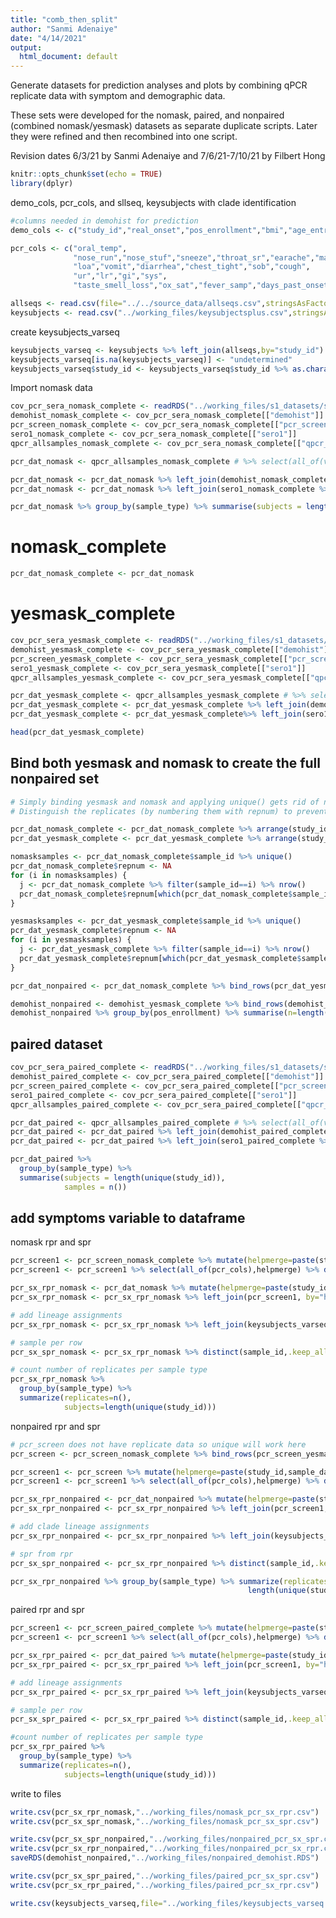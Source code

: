 ```yaml
---
title: "comb_then_split"
author: "Sanmi Adenaiye"
date: "4/14/2021"
output:
  html_document: default
---
```

Generate datasets for prediction analyses and plots by combining qPCR replicate data with symptom and demographic data.

These sets were developed for the nomask, paired, and nonpaired (combined nomask/yesmask) datasets as separate duplicate scripts. Later they were refined and then recombined into one script.

Revision dates 6/3/21 by Sanmi Adenaiye and 7/6/21-7/10/21 by Filbert Hong
```r
knitr::opts_chunk$set(echo = TRUE)
library(dplyr)
```
demo_cols, pcr_cols, and sllseq, keysubjects with clade identification
```r
#columns needed in demohist for prediction
demo_cols <- c("study_id","real_onset","pos_enrollment","bmi","age_entry","sex_birth","cigarette_ever")

pcr_cols <- c("oral_temp",
              "nose_run","nose_stuf","sneeze","throat_sr","earache","malaise","headache","mj_ache","sw_fever_chill","nausea",
              "loa","vomit","diarrhea","chest_tight","sob","cough",
              "ur","lr","gi","sys",
              "taste_smell_loss","ox_sat","fever_samp","days_past_onset")

allseqs <- read.csv(file="../../source_data/allseqs.csv",stringsAsFactors=F)
keysubjects <- read.csv("../working_files/keysubjectsplus.csv",stringsAsFactors = F)
```
create keysubjects_varseq
```r
keysubjects_varseq <- keysubjects %>% left_join(allseqs,by="study_id") %>% select(study_id,clade,Pango.Lineage) %>% unique()
keysubjects_varseq[is.na(keysubjects_varseq)] <- "undetermined"
keysubjects_varseq$study_id <- keysubjects_varseq$study_id %>% as.character()
```
Import nomask data
```r
cov_pcr_sera_nomask_complete <- readRDS("../working_files/s1_datasets/s1_cov_pcr_sera_20210805_nomask_complete.RDS")
demohist_nomask_complete <- cov_pcr_sera_nomask_complete[["demohist"]]
pcr_screen_nomask_complete <- cov_pcr_sera_nomask_complete[["pcr_screen"]]
sero1_nomask_complete <- cov_pcr_sera_nomask_complete[["sero1"]]
qpcr_allsamples_nomask_complete <- cov_pcr_sera_nomask_complete[["qpcr_allsamples"]]

pcr_dat_nomask <- qpcr_allsamples_nomask_complete # %>% select(all_of(vars))

pcr_dat_nomask <- pcr_dat_nomask %>% left_join(demohist_nomask_complete %>% select(all_of(demo_cols)), by="study_id")
pcr_dat_nomask <- pcr_dat_nomask %>% left_join(sero1_nomask_complete %>% select(study_id,serum1,serum2,sero_daydiff,seroconvert) %>% unique(),by="study_id")

pcr_dat_nomask %>% group_by(sample_type) %>% summarise(subjects = length(unique(study_id)),samples = n())
```
# nomask_complete
```r
pcr_dat_nomask_complete <- pcr_dat_nomask
```
# yesmask_complete
```r
cov_pcr_sera_yesmask_complete <- readRDS("../working_files/s1_datasets/s1_cov_pcr_sera_20210805_yesmask_complete.RDS")
demohist_yesmask_complete <- cov_pcr_sera_yesmask_complete[["demohist"]] 
pcr_screen_yesmask_complete <- cov_pcr_sera_yesmask_complete[["pcr_screen"]]
sero1_yesmask_complete <- cov_pcr_sera_yesmask_complete[["sero1"]]
qpcr_allsamples_yesmask_complete <- cov_pcr_sera_yesmask_complete[["qpcr_allsamples"]]

pcr_dat_yesmask_complete <- qpcr_allsamples_yesmask_complete # %>% select(vars)
pcr_dat_yesmask_complete <- pcr_dat_yesmask_complete %>% left_join(demohist_yesmask_complete %>% select(all_of(demo_cols)), by="study_id")
pcr_dat_yesmask_complete <- pcr_dat_yesmask_complete%>% left_join(sero1_yesmask_complete %>% select(study_id,serum1,serum2,sero_daydiff,seroconvert) %>% unique(),by="study_id")

head(pcr_dat_yesmask_complete)
```

## Bind both yesmask and nomask to create the full nonpaired set
```r
# Simply binding yesmask and nomask and applying unique() gets rid of non-detect replicates that we want to keep.
# Distinguish the replicates (by numbering them with repnum) to prevent this from happening.

pcr_dat_nomask_complete <- pcr_dat_nomask_complete %>% arrange(study_id,sample_date,sample_id,sample_quant)
pcr_dat_yesmask_complete <- pcr_dat_yesmask_complete %>% arrange(study_id,sample_date,sample_id,sample_quant)

nomasksamples <- pcr_dat_nomask_complete$sample_id %>% unique()
pcr_dat_nomask_complete$repnum <- NA
for (i in nomasksamples) {
  j <- pcr_dat_nomask_complete %>% filter(sample_id==i) %>% nrow()
  pcr_dat_nomask_complete$repnum[which(pcr_dat_nomask_complete$sample_id==i)] <- c(1:j)
}

yesmasksamples <- pcr_dat_yesmask_complete$sample_id %>% unique()
pcr_dat_yesmask_complete$repnum <- NA
for (i in yesmasksamples) {
  j <- pcr_dat_yesmask_complete %>% filter(sample_id==i) %>% nrow()
  pcr_dat_yesmask_complete$repnum[which(pcr_dat_yesmask_complete$sample_id==i)] <- c(1:j)
}

pcr_dat_nonpaired <- pcr_dat_nomask_complete %>% bind_rows(pcr_dat_yesmask_complete) %>% unique()
```

```r
demohist_nonpaired <- demohist_yesmask_complete %>% bind_rows(demohist_nomask_complete) %>% unique()
demohist_nonpaired %>% group_by(pos_enrollment) %>% summarise(n=length(unique(study_id)))
```
## paired dataset
```r
cov_pcr_sera_paired_complete <- readRDS("../working_files/s1_datasets/s1_cov_pcr_sera_20210805_paired_complete.RDS")
demohist_paired_complete <- cov_pcr_sera_paired_complete[["demohist"]]
pcr_screen_paired_complete <- cov_pcr_sera_paired_complete[["pcr_screen"]]
sero1_paired_complete <- cov_pcr_sera_paired_complete[["sero1"]]
qpcr_allsamples_paired_complete <- cov_pcr_sera_paired_complete[["qpcr_allsamples"]]

pcr_dat_paired <- qpcr_allsamples_paired_complete # %>% select(all_of(vars))
pcr_dat_paired <- pcr_dat_paired %>% left_join(demohist_paired_complete %>% select(all_of(demo_cols)), by="study_id")
pcr_dat_paired <- pcr_dat_paired %>% left_join(sero1_paired_complete %>% select(study_id,serum1,serum2,sero_daydiff,seroconvert) %>% unique(),by="study_id")

pcr_dat_paired %>%
  group_by(sample_type) %>%
  summarise(subjects = length(unique(study_id)),
            samples = n())
```
## add symptoms variable to dataframe
nomask rpr and spr
```r
pcr_screen1 <- pcr_screen_nomask_complete %>% mutate(helpmerge=paste(study_id,sample_date))
pcr_screen1 <- pcr_screen1 %>% select(all_of(pcr_cols),helpmerge) %>% distinct(helpmerge,.keep_all = T)

pcr_sx_rpr_nomask <- pcr_dat_nomask %>% mutate(helpmerge=paste(study_id,sample_date))
pcr_sx_rpr_nomask <- pcr_sx_rpr_nomask %>% left_join(pcr_screen1, by="helpmerge")

# add lineage assignments
pcr_sx_rpr_nomask <- pcr_sx_rpr_nomask %>% left_join(keysubjects_varseq,by="study_id")

# sample per row
pcr_sx_spr_nomask <- pcr_sx_rpr_nomask %>% distinct(sample_id,.keep_all = T) 

# count number of replicates per sample type
pcr_sx_rpr_nomask %>%
  group_by(sample_type) %>%
  summarize(replicates=n(),
            subjects=length(unique(study_id)))
```

nonpaired rpr and spr
```r
# pcr_screen does not have replicate data so unique will work here
pcr_screen <- pcr_screen_nomask_complete %>% bind_rows(pcr_screen_yesmask_complete) %>% unique()

pcr_screen1 <- pcr_screen %>% mutate(helpmerge=paste(study_id,sample_date))
pcr_screen1 <- pcr_screen1 %>% select(all_of(pcr_cols),helpmerge) %>% distinct(helpmerge,.keep_all = T)

pcr_sx_rpr_nonpaired <- pcr_dat_nonpaired %>% mutate(helpmerge=paste(study_id,sample_date))
pcr_sx_rpr_nonpaired <- pcr_sx_rpr_nonpaired %>% left_join(pcr_screen1, by="helpmerge")

# add clade lineage assignments
pcr_sx_rpr_nonpaired <- pcr_sx_rpr_nonpaired %>% left_join(keysubjects_varseq,by="study_id")

# spr from rpr
pcr_sx_spr_nonpaired <- pcr_sx_rpr_nonpaired %>% distinct(sample_id,.keep_all = T) 

pcr_sx_rpr_nonpaired %>% group_by(sample_type) %>% summarize(replicates = n(), subjects =
                                                     length(unique(study_id)))
```

paired rpr and spr
```r
pcr_screen1 <- pcr_screen_paired_complete %>% mutate(helpmerge=paste(study_id,sample_date))
pcr_screen1 <- pcr_screen1 %>% select(all_of(pcr_cols),helpmerge) %>% distinct(helpmerge,.keep_all = T)

pcr_sx_rpr_paired <- pcr_dat_paired %>% mutate(helpmerge=paste(study_id,sample_date))
pcr_sx_rpr_paired <- pcr_sx_rpr_paired %>% left_join(pcr_screen1, by="helpmerge")

# add lineage assignments
pcr_sx_rpr_paired <- pcr_sx_rpr_paired %>% left_join(keysubjects_varseq,by="study_id")

# sample per row
pcr_sx_spr_paired <- pcr_sx_rpr_paired %>% distinct(sample_id,.keep_all = T) 

#count number of replicates per sample type
pcr_sx_rpr_paired %>%
  group_by(sample_type) %>%
  summarize(replicates=n(),
            subjects=length(unique(study_id)))
```

write to files
```r
write.csv(pcr_sx_rpr_nomask,"../working_files/nomask_pcr_sx_rpr.csv")
write.csv(pcr_sx_spr_nomask,"../working_files/nomask_pcr_sx_spr.csv")

write.csv(pcr_sx_spr_nonpaired,"../working_files/nonpaired_pcr_sx_spr.csv")
write.csv(pcr_sx_rpr_nonpaired,"../working_files/nonpaired_pcr_sx_rpr.csv")
saveRDS(demohist_nonpaired,"../working_files/nonpaired_demohist.RDS")

write.csv(pcr_sx_spr_paired,"../working_files/paired_pcr_sx_spr.csv")
write.csv(pcr_sx_rpr_paired,"../working_files/paired_pcr_sx_rpr.csv")

write.csv(keysubjects_varseq,file="../working_files/keysubjects_varseq.csv",row.names=F)
```
